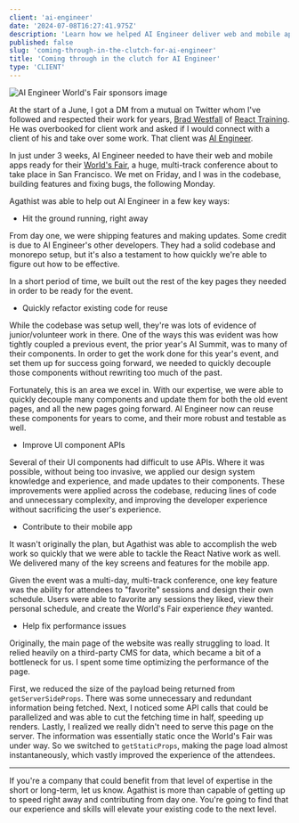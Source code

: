```yaml
---
client: 'ai-engineer'
date: '2024-07-08T16:27:41.975Z'
description: 'Learn how we helped AI Engineer deliver web and mobile apps for their conference attendees just in the nick of time.'
published: false
slug: 'coming-through-in-the-clutch-for-ai-engineer'
title: 'Coming through in the clutch for AI Engineer'
type: 'CLIENT'
---
```



<div class="my-8">
  <Image
    alt="AI Engineer World's Fair sponsors image"
    caption="Screenshot of AI Engineer's home page"
    src="/images/ai-engineer-worldsfair.png"
  />
</div>

At the start of a June, I got a DM from a mutual on Twitter whom I've followed and respected their work for years, [Brad Westfall](https://twitter.com/bradwestfall) of [React Training](https://twitter.com/ReactTraining). He was overbooked for client work and asked if I would connect with a client of his and take over some work. That client was [AI Engineer](https://ai.engineer).

In just under 3 weeks, AI Engineer needed to have their web and mobile apps ready for their [World's Fair](https://ai.engineer/worldsfair), a huge, multi-track conference about to take place in San Francisco. We met on Friday, and I was in the codebase, building features and fixing bugs, the following Monday.

Agathist was able to help out AI Engineer in a few key ways:

- Hit the ground running, right away

From day one, we were shipping features and making updates. Some credit is due to AI Engineer's other developers. They had a solid codebase and monorepo setup, but it's also a testament to how quickly we're able to figure out how to be effective.

In a short period of time, we built out the rest of the key pages they needed in order to be ready for the event.

- Quickly refactor existing code for reuse

While the codebase was setup well, they're was lots of evidence of junior/volunteer work in there. One of the ways this was evident was how tightly coupled a previous event, the prior year's AI Summit, was to many of their components. In order to get the work done for this year's event, and set them up for success going forward, we needed to quickly decouple those components without rewriting too much of the past.

Fortunately, this is an area we excel in. With our expertise, we were able to quickly decouple many components and update them for both the old event pages, and all the new pages going forward. AI Engineer now can reuse these components for years to come, and their more robust and testable as well.

- Improve UI component APIs

Several of their UI components had difficult to use APIs. Where it was possible, without being too invasive, we applied our design system knowledge and experience, and made updates to their components. These improvements were applied across the codebase, reducing lines of code and unnecessary complexity, and improving the developer experience without sacrificing the user's experience.

- Contribute to their mobile app

It wasn't originally the plan, but Agathist was able to accomplish the web work so quickly that we were able to tackle the React Native work as well. We delivered many of the key screens and features for the mobile app.

Given the event was a multi-day, multi-track conference, one key feature was the ability for attendees to "favorite" sessions and design their own schedule. Users were able to favorite any sessions they liked, view their personal schedule, and create the World's Fair experience _they_ wanted.

- Help fix performance issues

Originally, the main page of the website was really struggling to load. It relied heavily on a third-party CMS for data, which became a bit of a bottleneck for us. I spent some time optimizing the performance of the page.

First, we reduced the size of the payload being returned from `getServerSideProps`. There was some unnecessary and redundant information being fetched. Next, I noticed some API calls that could be parallelized and was able to cut the fetching time in half, speeding up renders. Lastly, I realized we really didn't need to serve this page on the server. The information was essentially static once the World's Fair was under way. So we switched to `getStaticProps`, making the page load almost instantaneously, which vastly improved the experience of the attendees.

---

If you're a company that could benefit from that level of expertise in the short or long-term, let us know. Agathist is more than capable of getting up to speed right away and contributing from day one. You're going to find that our experience and skills will elevate your existing code to the next level.
